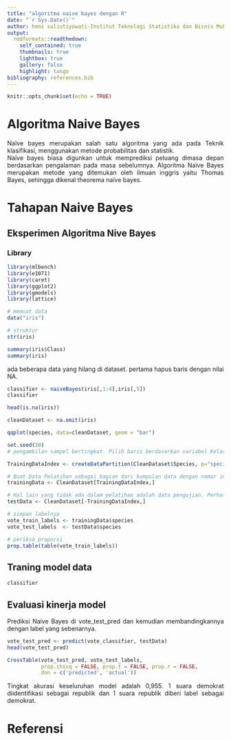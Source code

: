 ```yaml
---
title: "algoritma naive bayes dengan R"
date: "`r Sys.Date()`"
author: heni sulistiyowati-Institut Teknologi Statistika dan Bisnis Muhammadiyah
output:
  rmdformats::readthedown:
    self_contained: true
    thumbnails: true
    lightbox: true
    gallery: false
    highlight: tango
bibliography: references.bib
---
```


```{=html}
<style>
body{
text-align: justify}
</style>
```
```r
knitr::opts_chunk$set(echo = TRUE)
```

# Algoritma Naive Bayes
​Naïve bayes merupakan salah satu algoritma yang ada pada Teknik klasifikasi, menggunakan metode probabilitas dan statistik.  
Naïve bayes biasa digunkan untuk memprediksi peluang dimasa depan berdasarkan pengalaman pada masa sebelumnya.
Algoritma Naïve Bayes merupakan metode yang ditemukan oleh ilmuan inggris yaitu Thomas Bayes, sehingga dikenal theorema naïve bayes.

# Tahapan Naive Bayes

## Eksperimen Algoritma Nive Bayes
### Library
```r
library(mlbench)
library(e1071)
library(caret)
library(ggplot2)
library(gmodels)
library(lattice)
```
```r
# memuat data
data("iris")

# struktur
str(iris)
```

```r
summary(iris$Class)
summary(iris)
```
ada beberapa data yang hilang di dataset. pertama hapus baris dengan nilai NA.
```r
classifier <- naiveBayes(iris[,1:4],iris[,5])
classifier
```


```r
head(is.na(iris))
```
```r
cleanDataset <- na.omit(iris)
```


```r
qqplot(species, data=cleanDataset, geom = "bar")
```


```r
set.seed(20)
# pengambilan sampel bertingkat. Pilih baris berdasarkan variabel Kelas sebagai strata

TrainingDataIndex <- createDataPartition(CleanDataset$Species, p="species", list = FALSE)

# Buat Data Pelatihan sebagai bagian dari kumpulan data dengan nomor indeks baris seperti yang diidentifikasi di atas dan semua kolom
trainingData <- CleanDataset[TrainingDataIndex,]

# Hal lain yang tidak ada dalam pelatihan adalah data pengujian. Perhatikan tanda - (minus)
testData <- CleanDataset[-TrainingDataIndex,]

# simpan labelnya
vote_train_labels <- trainingData$species
vote_test_labels  <- testData$species

# periksa proporsi
prop.table(table(vote_train_labels))
```

## Traning model data

```r
classifier
```

## Evaluasi kinerja model

Prediksi Naive Bayes di vote_test_pred dan kemudian membandingkannya dengan label yang sebenarnya.

```r
vote_test_pred <- predict(vote_classifier, testData)
head(vote_test_pred)
```

```r
CrossTable(vote_test_pred, vote_test_labels,
           prop.chisq = FALSE, prop.t = FALSE, prop.r = FALSE,
           dnn = c('predicted', 'actual'))
```

Tingkat akurasi keseluruhan model adalah 0,955. 1 suara demokrat diidentifikasi sebagai republik dan 1 suara republik diberi label sebagai demokrat.

# Referensi
